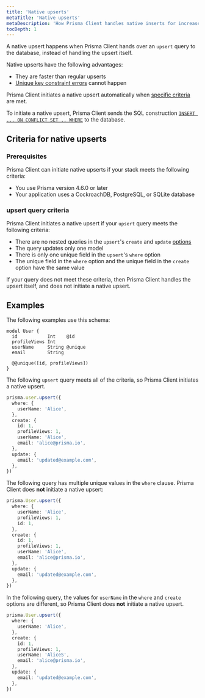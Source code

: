 ```yaml
---
title: 'Native upserts'
metaTitle: 'Native upserts'
metaDescription: 'How Prisma Client handles native inserts for increased speed and reliability.'
tocDepth: 1
---
```


<TopBlock>

A native upsert happens when Prisma Client hands over an `upsert` query to the database, instead of handling the upsert itself.

Native upserts have the following advantages:

- They are faster than regular upserts
- [Unique key constraint errors](/reference/api-reference/prisma-client-reference/#unique-key-constraint-errors-on-upserts) cannot happen

Prisma Client initiates a native upsert automatically when [specific criteria](#criteria-for-native-upserts) are met.

To initiate a native upsert, Prisma Client sends the SQL construction [`INSERT ... ON CONFLICT SET .. WHERE`](www.prisma.io/dataguide/postgresql/inserting-and-modifying-data/insert-on-conflict) to the database.

</TopBlock>

## Criteria for native upserts

### Prerequisites

Prisma Client can initiate native upserts if your stack meets the following criteria:

- You use Prisma version 4.6.0 or later
- Your application uses a CockroachDB, PostgreSQL, or SQLite database

### <inlinecode>upsert</inlinecode> query criteria

Prisma Client initiates a native upsert if your `upsert` query meets the following criteria:

- There are no nested queries in the `upsert`'s `create` and `update` [options](/reference/api-reference/prisma-client-reference/#options-7)
- The query updates only one model
- There is only one unique field in the `upsert`'s `where` option
- The unique field in the `where` option and the unique field in the `create` option have the same value

If your query does not meet these criteria, then Prisma Client handles the upsert itself, and does not initiate a native upsert.

## Examples

The following examples use this schema:

```prisma
model User {
  id           Int    @id
  profileViews Int
  userName     String @unique
  email        String

  @@unique([id, profileViews])
}
```

The following `upsert` query meets all of the criteria, so Prisma Client initiates a native upsert.

```ts
prisma.user.upsert({
  where: {
    userName: 'Alice',
  },
  create: {
    id: 1,
    profileViews: 1,
    userName: 'Alice',
    email: 'alice@prisma.io',
  },
  update: {
    email: 'updated@example.com',
  },
})
```

The following query has multiple unique values in the `where` clause. Prisma Client does **not** initiate a native upsert:

```ts
prisma.User.upsert({
  where: {
    userName: 'Alice',
    profileViews: 1,
    id: 1,
  },
  create: {
    id: 1,
    profileViews: 1,
    userName: 'Alice',
    email: 'alice@prisma.io',
  },
  update: {
    email: 'updated@example.com',
  },
})
```

In the following query, the values for `userName` in the `where` and `create` options are different, so Prisma Client does **not** initiate a native upsert.

```ts
prisma.User.upsert({
  where: {
    userName: 'Alice',
  },
  create: {
    id: 1,
    profileViews: 1,
    userName: 'AliceS',
    email: 'alice@prisma.io',
  },
  update: {
    email: 'updated@example.com',
  },
})
```
